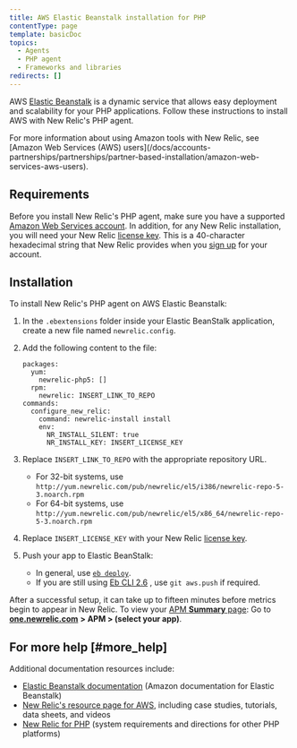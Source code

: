 ```yaml
---
title: AWS Elastic Beanstalk installation for PHP
contentType: page
template: basicDoc
topics:
  - Agents
  - PHP agent
  - Frameworks and libraries
redirects: []
---
```


AWS [Elastic Beanstalk](https://aws.amazon.com/elasticbeanstalk) is a dynamic service that allows easy deployment and scalability for your PHP applications. Follow these instructions to install AWS with New Relic's PHP agent.

<Callout variant="tip">
  For more information about using Amazon tools with New Relic, see [Amazon Web Services (AWS) users](/docs/accounts-partnerships/partnerships/partner-based-installation/amazon-web-services-aws-users).
</Callout>

## Requirements

Before you install New Relic's PHP agent, make sure you have a supported [Amazon Web Services account](http://aws.amazon.com/elasticbeanstalk/ "Link opens in a new window"). In addition, for any New Relic installation, you will need your New Relic [license key](/docs/accounts-partnerships/accounts/account-setup/license-key). This is a 40-character hexadecimal string that New Relic provides when you [sign up](http://newrelic.com/signup "Link opens in a new window") for your account.

## Installation

To install New Relic's PHP agent on AWS Elastic Beanstalk:

1. In the `.ebextensions` folder inside your Elastic BeanStalk application, create a new file named `newrelic.config`.
2. Add the following content to the file:

   ```
   packages:
     yum:
       newrelic-php5: []
     rpm:
       newrelic: INSERT_LINK_TO_REPO
   commands:
     configure_new_relic:
       command: newrelic-install install
       env:
         NR_INSTALL_SILENT: true
         NR_INSTALL_KEY: INSERT_LICENSE_KEY
   ```
3. Replace `INSERT_LINK_TO_REPO` with the appropriate repository URL.

   * For 32-bit systems, use `http://yum.newrelic.com/pub/newrelic/el5/i386/newrelic-repo-5-3.noarch.rpm`
   * For 64-bit systems, use `http://yum.newrelic.com/pub/newrelic/el5/x86_64/newrelic-repo-5-3.noarch.rpm`
4. Replace `INSERT_LICENSE_KEY` with your New Relic [license key](/docs/accounts-partnerships/accounts/account-setup/license-key).
5. Push your app to Elastic BeanStalk:

   * In general, use [`eb deploy`](http://docs.aws.amazon.com/elasticbeanstalk/latest/dg/eb3-deploy.html).
   * If you are still using [Eb CLI 2.6](http://docs.aws.amazon.com/elasticbeanstalk/latest/dg/eb-cli.html) , use `git aws.push` if required.

After a successful setup, it can take up to fifteen minutes before metrics begin to appear in New Relic. To view your [APM **Summary** page](/docs/apm/applications-menu/monitoring/applications-overview-dashboard): Go to [**one.newrelic.com**](http://one.newrelic.com/) **> APM > (select your app)**.

## For more help [#more_help]

Additional documentation resources include:

* [Elastic Beanstalk documentation](http://docs.amazonwebservices.com/elasticbeanstalk/latest/gsg/ "Link opens in a new window") (Amazon documentation for Elastic Beanstalk)
* [New Relic's resource page for AWS](http://newrelic.com/aws), including case studies, tutorials, data sheets, and videos
* [New Relic for PHP](https://docs.newrelic.com/docs/agents/php-agent/getting-started/new-relic-php) (system requirements and directions for other PHP platforms)
